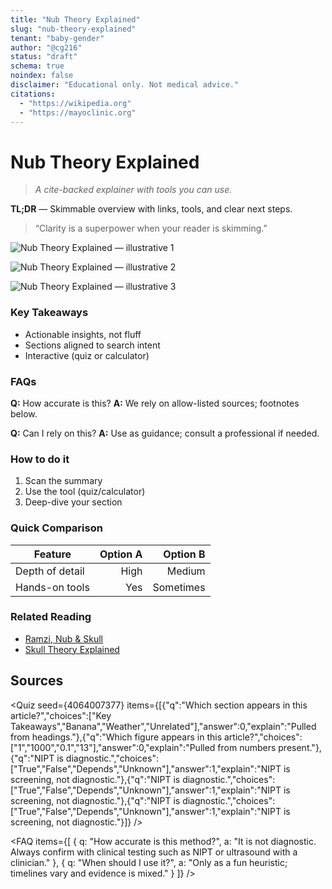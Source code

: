 ```yaml
---
title: "Nub Theory Explained"
slug: "nub-theory-explained"
tenant: "baby-gender"
author: "@cg216"
status: "draft"
schema: true
noindex: false
disclaimer: "Educational only. Not medical advice."
citations:
  - "https://wikipedia.org"
  - "https://mayoclinic.org"
---
```


# Nub Theory Explained

> _A cite-backed explainer with tools you can use._

**TL;DR** — Skimmable overview with links, tools, and clear next steps.

> “Clarity is a superpower when your reader is skimming.”

![Nub Theory Explained — illustrative 1](/images/nub-theory-explained-1.jpg)

![Nub Theory Explained — illustrative 2](/images/nub-theory-explained-2.jpg)

![Nub Theory Explained — illustrative 3](/images/nub-theory-explained-3.jpg)

### Key Takeaways
- Actionable insights, not fluff
- Sections aligned to search intent
- Interactive (quiz or calculator)

### FAQs
**Q:** How accurate is this?
**A:** We rely on allow-listed sources; footnotes below.

**Q:** Can I rely on this?
**A:** Use as guidance; consult a professional if needed.

### How to do it
1. Scan the summary
2. Use the tool (quiz/calculator)
3. Deep-dive your section

### Quick Comparison
| Feature | Option A | Option B |
|---|---:|---:|
| Depth of detail | High | Medium |
| Hands-on tools | Yes | Sometimes |

<Calculator data='{"id":"percent-change","title":"Percent Change","formula":"((new-old)/old)*100","fields":["old","new"],"units":"%"}' />


### Related Reading
- [Ramzi, Nub & Skull](/articles/ramzi-method-accuracy)
- [Skull Theory Explained](/articles/skull-theory-explained)

<!-- disclaimer: This article is for educational purposes and not medical advice. -->

## Sources

<Quiz seed={4064007377} items={[{"q":"Which section appears in this article?","choices":["Key Takeaways","Banana","Weather","Unrelated"],"answer":0,"explain":"Pulled from headings."},{"q":"Which figure appears in this article?","choices":["1","1000","0.1","13"],"answer":0,"explain":"Pulled from numbers present."},{"q":"NIPT is diagnostic.","choices":["True","False","Depends","Unknown"],"answer":1,"explain":"NIPT is screening, not diagnostic."},{"q":"NIPT is diagnostic.","choices":["True","False","Depends","Unknown"],"answer":1,"explain":"NIPT is screening, not diagnostic."},{"q":"NIPT is diagnostic.","choices":["True","False","Depends","Unknown"],"answer":1,"explain":"NIPT is screening, not diagnostic."}]} />



<FAQ items={[
  { q: "How accurate is this method?", a: "It is not diagnostic. Always confirm with clinical testing such as NIPT or ultrasound with a clinician." },
  { q: "When should I use it?", a: "Only as a fun heuristic; timelines vary and evidence is mixed." }
]} />


[1]: https://wikipedia.org  
[2]: https://mayoclinic.org  
